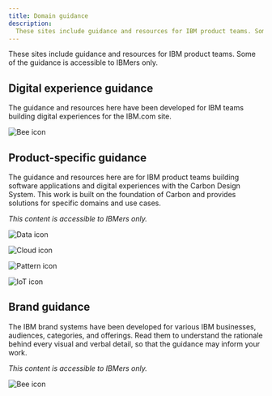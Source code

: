```yaml
---
title: Domain guidance
description:
  These sites include guidance and resources for IBM product teams. Some of the guidance is accessible to IBMers only.
---
```


<PageDescription>

These sites include guidance and resources for IBM product teams. Some of the guidance is accessible to IBMers only.

</PageDescription>

## Digital experience guidance

The guidance and resources here have been developed for IBM teams building
digital experiences for the IBM.com site.

<Row className="resource-card-group">
<Column colLg={4} colMd={4} noGutterSm>
  <ResourceCard
    subTitle="IBM.com Library"
    href="https://www.ibm.com/standards/web/ibm-dotcom-library/"
    >

![Bee icon](images/bee.svg)

  </ResourceCard>

</Column>
</Row>

## Product-specific guidance

The guidance and resources here are for IBM product teams building software
applications and digital experiences with the Carbon Design System. This work is
built on the foundation of Carbon and provides solutions for specific domains
and use cases.

_This content is accessible to IBMers only._

<Row className="resource-card-group">
<Column colLg={4} colMd={4} noGutterSm>
  <ResourceCard
    subTitle="Cloud Data & AI"
    href="https://pages.github.ibm.com/cdai-design/pal/"
    >

![Data icon](images/ibm-cloud.svg)

  </ResourceCard>
</Column>
<Column colLg={4} colMd={4} noGutterSm>
  <ResourceCard
    subTitle="Cloud Pattern and Asset Library"
    href="https://pages.github.ibm.com/ibmcloud/pal/"
    >

![Cloud icon](images/ibm-cloud.svg)

  </ResourceCard>
</Column>
<Column colLg={4} colMd={4} noGutterSm>
  <ResourceCard
    subTitle="Watson Health"
    href="https://pages.github.ibm.com/Watson-Health/index.html"
    >

![Pattern icon](images/watson.svg)

  </ResourceCard>
</Column>
<Column colLg={4} colMd={4} noGutterSm>
  <ResourceCard
    subTitle="AI Applications Design"
    href="https://pages.github.ibm.com/ai-applications/design/"
    >

![IoT icon](images/watson.svg)

  </ResourceCard>

</Column>
</Row>

## Brand guidance

The IBM brand systems have been developed for various IBM businesses, audiences,
categories, and offerings. Read them to understand the rationale behind every
visual and verbal detail, so that the guidance may inform your work.

_This content is accessible to IBMers only._

<Row className="resource-card-group">
<Column colLg={4} colMd={4} noGutterSm>
  <ResourceCard
    subTitle="IBM Brand Systems"
    href="https://www.ibm.com/brand/systems"
    >

![Bee icon](images/bee.svg)

  </ResourceCard>

</Column>
</Row>
